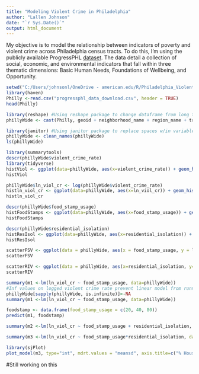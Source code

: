 ```yaml
---
title: "Modeling Violent Crime in Philadelphia"
author: "Lallen Johnson"
date: "`r Sys.Date()`"
output: html_document
---
```


My objective is to model the relationship between indicators of poverty and violent crime across Philadelphia census tracts. To do this, I'm using the publicly available ProgressPHL [dataset](https://controller.phila.gov/philadelphia-audits/progressphl/#/). The data detail a collection of social, economic, and environmental indicators that fall within three thematic dimensions: Basic Human Needs, Foundations of Wellbeing, and Opportunity. 

```r
setwd("C:/Users/johnsonl/OneDrive - american.edu/R/Philadelphia_Violent_Crime")
library(haven)
Philly <-read.csv("progressphl_data_download.csv", header = TRUE)
head(Philly)
```

```r
library(reshape) #Using reshape package to change dataframe from long to wide format
phillyWide <- cast(Philly, geoid + neighborhood_name + region_name + tract_name ~ variable, value = "value")

library(janitor) #Using janitor package to replace spaces w/in variable names w/ underscores
phillyWide <- clean_names(phillyWide)
ls(phillyWide)
```

```r
library(summarytools)
descr(phillyWide$violent_crime_rate)
library(tidyverse)
histViol <- ggplot(data=phillyWide, aes(x=violent_crime_rate)) + geom_histogram(color="red", fill="white") + labs(x="Violent Crime Rate per 1,000", y="Count of Tracts")
histViol
```

```r
phillyWide$ln_viol_cr <- log(phillyWide$violent_crime_rate)
histln_viol_cr <- ggplot(data=phillyWide, aes(x=ln_viol_cr)) + geom_histogram(color="black", fill="white") + labs(x="Logged Violent Crime Rate per 1,000", y="Count of Tracts")
histln_viol_cr
```

```r
descr(phillyWide$food_stamp_usage)
histFoodStamps <- ggplot(data=phillyWide, aes(x=food_stamp_usage)) + geom_histogram(color="blue", fill="white") + labs(x="% Households Reporting Food Stamp Usage", y="Count of Tracts")
histFoodStamps
```

```r
descr(phillyWide$residential_isolation)
histResIsol <- ggplot(data=phillyWide, aes(x=residential_isolation)) + geom_histogram(color="black", fill="white") + labs(x="Residential Isolation Index")
histResIsol
```

```r
scatterFSV <- ggplot(data = phillyWide, aes(x = food_stamp_usage, y = ln_viol_cr)) + geom_point() + geom_smooth(method = lm) + labs(x = "% Households Reporting Food Stamp Usage", y = "Logged Violent Crime Rate per 1,000")
scatterFSV

scatterRIV <- ggplot(data = phillyWide, aes(x=residential_isolation, y=ln_viol_cr)) + geom_point() + geom_smooth(method=lm) + labs(x="Residential Isolation Index", y="Logged Violent Crime Rate per 1,000")
scatterRIV
```

```r
summary(m1 <-lm(ln_viol_cr ~ food_stamp_usage, data=phillyWide))
#Inf values on logged violent crime rate prevent linear model from running
phillyWide[sapply(phillyWide, is.infinite)]<-NA
summary(m1 <-lm(ln_viol_cr ~ food_stamp_usage, data=phillyWide))
```

```r
foodstamp <- data.frame(food_stamp_usage = c(20, 40, 80))
predict(m1, foodstamp)
```

```r
summary(m2 <-lm(ln_viol_cr ~ food_stamp_usage + residential_isolation, data=phillyWide))
```

```r
summary(m3 <-lm(ln_viol_cr ~ food_stamp_usage*residential_isolation, data=phillyWide))
```

```r
library(sjPlot)
plot_model(m3, type="int", mdrt.values = "meansd", axis.title=c("% Households Reporting Food Stamp Usage","Logged Violent Crime Rate per 1,000"), title="Predictive Margins of Violent Crime in Philadelphia Tracts", legend.title="Residential Isolation")
```

#Still working on this